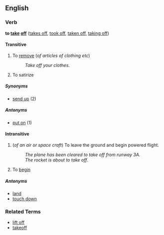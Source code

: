 ==English==
===Verb===
'''to [[take]] [[off]]''' ([[takes off]], [[took off]], [[taken off]], [[taking off]])

====Transitive====
# To [[remove]] (''of articles of clothing etc'')
#:''Take off your clothes''.
# To satirize

=====Synonyms=====
*[[send up]] (2)

=====Antonyms=====
*[[put on]] (1)

====Intransitive====
# (''of an air or space craft'') To leave the ground and begin powered flight.
#: ''The plane has been cleared to take off from runway 3A.''
#:''The rocket is about to take off''.
# To [[begin]]

=====Antonyms=====
*[[land]]
*[[touch down]]

===Related Terms===
*[[lift off]]
*[[takeoff]]